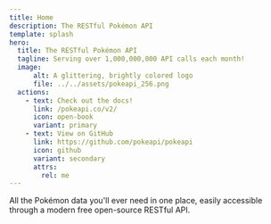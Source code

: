 ```yaml
---
title: Home
description: The RESTful Pokémon API
template: splash
hero:
  title: The RESTful Pokémon API
  tagline: Serving over 1,000,000,000 API calls each month!
  image:
      alt: A glittering, brightly colored logo
      file: ../../assets/pokeapi_256.png
  actions:
    - text: Check out the docs!
      link: /pokeapi.co/v2/
      icon: open-book
      variant: primary
    - text: View on GitHub
      link: https://github.com/pokeapi/pokeapi
      icon: github
      variant: secondary
      attrs:
        rel: me
---
```


All the Pokémon data you'll ever need in one place,
easily accessible through a modern free open-source RESTful API.
